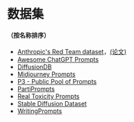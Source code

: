 # 数据集
#### （按名称排序）

- [Anthropic's Red Team dataset](https://github.com/anthropics/hh-rlhf/tree/master/red-team-attempts)，[(论文)](https://arxiv.org/abs/2209.07858)
- [Awesome ChatGPT Prompts](https://huggingface.co/datasets/fka/awesome-chatgpt-prompts)
- [DiffusionDB](https://github.com/poloclub/diffusiondb)
- [Midjourney Prompts](https://huggingface.co/datasets/succinctly/midjourney-prompts)
- [P3 - Public Pool of Prompts](https://huggingface.co/datasets/bigscience/P3)
- [PartiPrompts](https://parti.research.google)
- [Real Toxicity Prompts](https://allenai.org/data/real-toxicity-prompts)
- [Stable Diffusion Dataset](https://huggingface.co/datasets/Gustavosta/Stable-Diffusion-Prompts)
- [WritingPrompts](https://www.reddit.com/r/WritingPrompts)